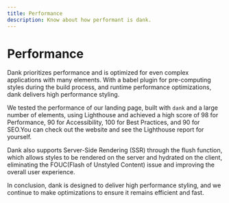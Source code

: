 ```yaml
---
title: Performance
description: Know about how performant is dank.
---
```



<Meta title="Overview/Performance" />

# Performance

Dank prioritizes performance and is optimized for even complex applications with many elements. With a babel plugin for pre-computing styles during the build process, and runtime performance optimizations, dank delivers high performance styling.

We tested the performance of our landing page, built with `dank` and a large number of elements, using Lighthouse and achieved a high score of 98 for Performance, 90 for Accessibility, 100 for Best Practices, and 90 for SEO.You can check out the website and see the Lighthouse report for yourself.

Dank also supports Server-Side Rendering (SSR) through the flush function, which allows styles to be rendered on the server and hydrated on the client, eliminating the FOUC(Flash of Unstyled Content) issue and improving the overall user experience.

In conclusion, dank is designed to deliver high performance styling, and we continue to make optimizations to ensure it remains efficient and fast.
